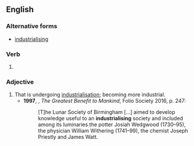 ==English==

===Alternative forms===
* [[industrialising]] {{i|UK}}

===Verb===
{{head|en|present participle}}

# {{present participle of|industrialize|lang=en|nocat=1}}

===Adjective===
{{en-adj}}

# That is undergoing [[industrialisation]]; becoming more industrial.
#* '''1997''', {{w|Roy Porter}}, ''The Greatest Benefit to Mankind'', Folio Society 2016, p. 247:
#*: [T]he Lunar Society of Birmingham […] aimed to develop knowledge useful to an '''industrialising''' society and included among its luminaries the potter Josiah Wedgwood (1730–95), the physician William Withering (1741–99), the chemist Joseph Priestly and James Watt.